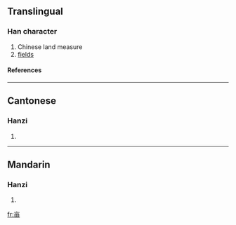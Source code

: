 {{see|畝}}<!-- may be replaced by zh-forms -->

==Translingual==
===Han character===
{{Han char|rn=8|rad=亠|as=05|sn=7|four=|canj=卜田 (YW)}}
# Chinese land measure
# [[fields]]
====References====
{{Han ref|kx=0088.161|hdz=10284.020|uh=4EA9|ud=20137}}
----
==Cantonese==
===Hanzi===
{{yue-hanzi|jyut=|y=mau5}}
# {{defn|Cantonese}}
----
==Mandarin==
===Hanzi===
{{cmn-hanzi|tra=畝|pin=[[mǔ]] (mu3), [[qìng]] (qing4), [[xīn]] (xin1)|wg=mu<sup>3</sup>, ch'ing<sup>4</sup>, hsin<sup>1</sup>}}
# {{defn|Mandarin}}

[[fr:亩]]